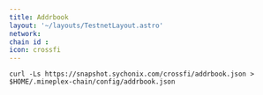 ```yaml
---
title: Addrbook
layout: '~/layouts/TestnetLayout.astro'
network: 
chain id : 
icon: crossfi
---
```


```
curl -Ls https://snapshot.sychonix.com/crossfi/addrbook.json > $HOME/.mineplex-chain/config/addrbook.json
```
